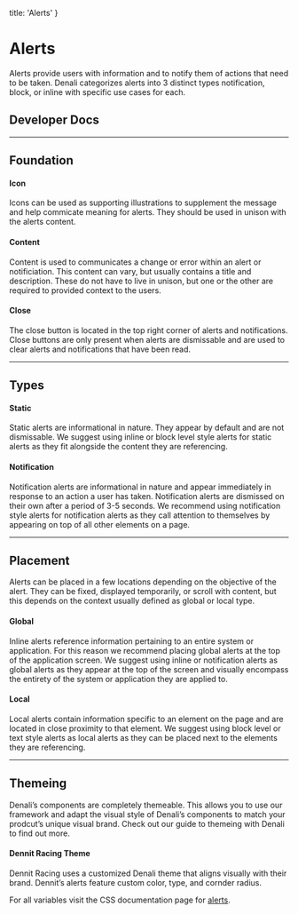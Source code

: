 
  title: 'Alerts'
}

# Alerts
Alerts provide users with information and to notify them of actions that need to be taken. Denali categorizes alerts into 3 distinct types notification, block, or inline with specific use cases for each.

## Developer Docs

<div className="row">
  <ResourceCard name="CSS" icon="css" caption="Avaiable Now" link="https://denali-design.github.io/denali-css/?path=/story/components-alert--block" />
  <ResourceCard name="Ember" icon="ember" caption="Avaiable Now" link="https://denali-design.github.io/denali-ember/?path=/story/denalialert--default" />
  <ResourceCard name="React" icon="react" caption="Coming Soon" disabled />
</div>

---

## Foundation

<SingleImage 
  image="/images/components/alerts/foundation.png"
/>

#### Icon
Icons can be used as supporting illustrations to supplement the message and help commicate meaning for alerts. They should be used in unison with the alerts content.

#### Content
Content is used to communicates a change or error within an alert or notificiation. This content can vary, but usually contains a title and description. These do not have to live in unison, but one or the other are required to provided context to the users.

#### Close
The close button is located in the top right corner of alerts and notifications. Close buttons are only present when alerts are dismissable and are used to clear alerts and notifications that have been read.

---

## Types

#### Static
Static alerts are informational in nature. They appear by default and are not dismissable. We suggest using inline or block level style alerts for static alerts as they fit alongside the content they are referencing. 

<DoubleImage 
  firstType="do"
  firstImage="/images/components/alerts/static-do.png"
  firstCaption="use a block level alert below a delivery tracking element notifying a user that their order delivery is behind schedule."
  secondType="dont"
  secondImage="/images/components/alerts/static-dont.png"
  secondCaption="use a inline style alert above the element to notify a user that their package is behind schedule."
/>

#### Notification
Notification alerts are informational in nature and appear immediately in response to an action a user has taken. Notification alerts are dismissed on their own after a period of 3-5 seconds. We recommend using notification style alerts for notification alerts as they call attention to themselves by appearing on top of all other elements on a page.

<SingleImage 
  type="do"
  image="/images/components/alerts/notification-do.png" 
  caption="use a notification style alert to notify a user that changes they made to a page have been saved, immediately after they select the save button."
/>

<SingleImage 
  type="dont"
  image="/images/components/alerts/notification-dont.png" 
  caption="use an inline style alert to notify a user that changes they made to a page have been saved."
/>

---

## Placement
Alerts can be placed in a few locations depending on the objective of the alert. They can be fixed, displayed temporarily, or scroll with content, but this depends on the context usually defined as global or local type.

#### Global
Inline alerts reference information pertaining to an entire system or application. For this reason we recommend placing global alerts at the top of the application screen. We suggest using inline or notification alerts as global alerts as they appear at the top of the screen and visually encompass the entirety of the system or application they are applied to.

<SingleImage 
  type="do"
  image="/images/components/alerts/global-do.png" 
  caption="use an inline alert throughout a site to notify users that the entire system is down for maintenance."
/>

<SingleImage 
  type="dont"
  image="/images/components/alerts/global-dont.png" 
  caption="use notifications style alert on the landing page of a site to notify users that the entire system is down for maintenance."
/>

#### Local
Local alerts contain information specific to an element on the page and are located in close proximity to that element. We suggest using block level or text style alerts as local alerts as they can be placed next to the elements they are referencing.

<DoubleImage 
  firstType="do"
  firstImage="/images/components/alerts/local-do.png"
  firstCaption="use block level alerts adjacent to an upload form to notify a user that their upload was successful."
  secondType="dont"
  secondImage="/images/components/alerts/local-dont.png"
  secondCaption="use an inline alert to notify a user that their upload was successful."
/>

---

## Themeing
Denali’s components are completely themeable. This allows you to use our framework and adapt the visual style of Denali’s components to match your prodcut’s unique visual brand. Check out our guide to themeing with Denali to find out more.

#### Dennit Racing Theme
Dennit Racing uses a customized Denali theme that aligns visually with their brand. Dennit’s alerts feature custom color, type, and cornder radius.

<SingleImage 
  image="/images/components/alerts/theming.png"
/>

For all variables visit the CSS documentation page for [alerts](https://denali-design.github.io/denali-css/?path=/story/get-started-variables--page#alert).


